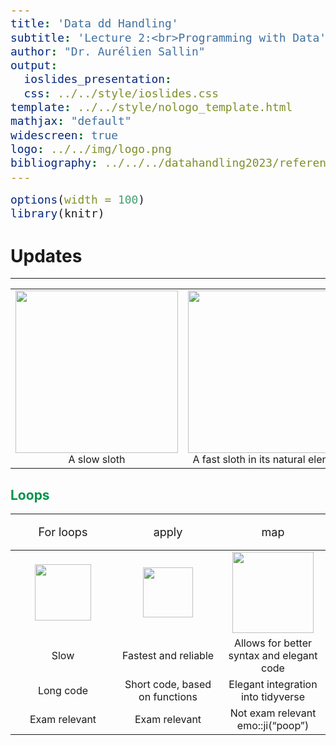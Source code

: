 ```yaml
---
title: 'Data dd Handling'
subtitle: 'Lecture 2:<br>Programming with Data'
author: "Dr. Aurélien Sallin"
output:   
  ioslides_presentation:
  css: ../../style/ioslides.css
template: ../../style/nologo_template.html
mathjax: "default"
widescreen: true
logo: ../../img/logo.png
bibliography: ../../../datahandling2023/references/datahandling.bib
---
```

  
  
  
```r
options(width = 100)
library(knitr)
```


<style>
pre {
  font-size: 21px;
}
slides>slide.title-slide {
    background-image: url('../../../img/programming_cover.jpg');
    background-size: 100% 100%;
}

h4 {
  text-align: center;
  position: fixed;
  top: 50%;
  left: 50%;
  transform: translate(-50%, -50%);
  font-size: 40pt;
}

h2 {
  color: #02934a;
}

.center {
  display: block;
  margin-left: auto;
  margin-right: auto;
}

/*td is for cells, th for headers*/
table.rmdtable {
  width: 90%;
  border-collapse: -moz-initial;
  border-spacing: 2px;
  border-bottom: 0px solid #797979;
}

table.rmdtable td, th {
  font-size: 18px;
  padding: 1em 0.5em;
}

table.rmdtable th {
  color: white;
  font-size: 22px;
  font-weight: bold;
  background: -webkit-linear-gradient(top, #02934a 40%, #02934a 80%) no-repeat;

}

table.rmdtable tr > td:first-child, table th {
  font-weight: normal;
}



</style>
  

# Updates

---

|  |  |   
|:-:|:-:|
| <img src="../../../img/slowsloth.png" height="260"/> <br> A slow sloth | <img src="../../../img/fastsloth.png" height="260"/> <br> A fast sloth in its natural element|



## Loops

| For loops  | apply | map  |
|:-:|:-:|:-:|
| <img src="../../../img/trabant.png" height="90"/> | <img src="../../../img/bmw2010.png" height="80"/> | <img src="../../../img/tesla.png" height="130"/>|
| Slow | Fastest and reliable | Allows for better syntax and elegant code |
| Long code | Short code, based on functions | Elegant integration into tidyverse |
| Exam relevant | Exam relevant | Not exam relevant emo::ji("poop") |
